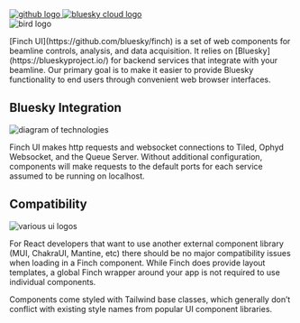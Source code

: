 


<Meta title="About" />
<div className="mainContainer">
  <aside className="cornerAbsolute">
    <a href="https://github.com/bluesky/finch" target="_blank" rel="noopener noreferrer" className="cornerImage">
      <img src={github} alt="github logo"  />
    </a>
    <a href="https://blueskyproject.io/" target="_blank" rel="noopener noreferrer" className="cornerImage blueskyCloudSize">
      <img src={blueskyLogo} alt="bluesky cloud logo"  />
    </a>
  </aside>
  <img src={FinchConstruction} alt="bird logo" className="banner" />
  <p>[Finch UI](https://github.com/bluesky/finch) is a set of web components for beamline controls, analysis, and data acquisition. It relies on [Bluesky](https://blueskyproject.io/) for backend services that integrate with your beamline. Our primary goal is to make it easier to provide Bluesky functionality to end users through convenient web browser interfaces.</p>
  
  <section className=""> 
    <h2 className="">Bluesky Integration</h2>
    <img src={FinchCommunication} alt="diagram of technologies" className="banner " />
    <p>Finch UI makes http requests and websocket connections to Tiled, Ophyd Websocket, and the Queue Server. Without additional configuration, components will make requests to the default ports for each service assumed to be running on localhost.    </p>
  </section>

  <section className=""> 
    <h2 className="">Compatibility</h2>
    <img src={FinchCompatibility} alt="various ui logos" className="banner " />
    <p>For React developers that want to use another external component library (MUI, ChakraUI, Mantine, etc) there should be no major compatibility issues when loading in a Finch component. While Finch does provide layout templates, a global Finch wrapper around your app is not required to use individual components. </p>
    <p>Components come styled with Tailwind base classes, which generally don’t conflict with existing style names from popular UI component libraries. </p>
  </section>
</div>

<style>
{`
  .banner {
    max-width: 650px;
    margin: auto;
    margin-top: 1rem;
    margin-bottom: 1rem;
  }

  .diagram {
    width: 650px;
  }

  .mainContainer {
    max-width: 700px;
    margin: auto;
    height: 100%;
    display: flex;
    gap: 2rem;
    flex-direction: column;
    position: relative;
  }

  .cornerAbsolute {
    position: fixed;
    top: 0;
    left: 0;
    padding-left: 2rem;
    padding-top: 2rem;
    display: flex;
    flex-direction: column;
    gap: 2rem;
    justify-content: center;
    align-items: center;
  }


  .cornerImage {
    aspect-ratio: auto;
    width: 2rem;
  }

  .cornerImage:hover {
    cursor: pointer;
    opacity: 0.7;
  }

  .blueskyCloudSize {
    width: 2.5rem;
  }

  section {
    margin-top: 2rem;
    margin-bottom: 2rem;
  }
`}
</style>

